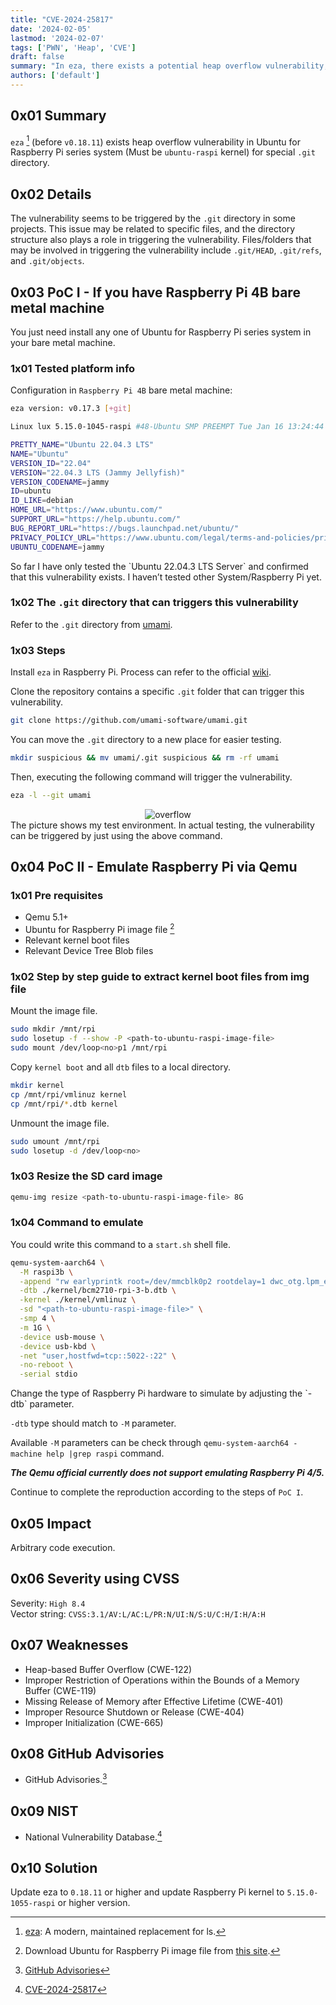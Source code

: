```yaml
---
title: "CVE-2024-25817"
date: '2024-02-05'
lastmod: '2024-02-07'
tags: ['PWN', 'Heap', 'CVE']
draft: false
summary: "In eza, there exists a potential heap overflow vulnerability, first seen when using Ubuntu for Raspberry Pi series system, on `ubuntu-raspi` kernel, relating to the `.git` directory."
authors: ['default']
---
```


<div className="border-solid border-2 border-surface0 dark:border-surface0-dark p-2 bg-base dark:bg-base-dark mt-5">
  <TOCInline toc={props.toc} asDisclosure />
</div>

## 0x01 Summary

`eza` [^1] (before `v0.18.11`) exists heap overflow vulnerability in Ubuntu for Raspberry Pi series system (Must be `ubuntu-raspi` kernel) for special `.git` directory.

## 0x02 Details

The vulnerability seems to be triggered by the `.git` directory in some projects. This issue may be related to specific files, and the directory structure also plays a role in triggering the vulnerability. Files/folders that may be involved in triggering the vulnerability include `.git/HEAD`, `.git/refs`, and `.git/objects`.

## 0x03 PoC I - If you have Raspberry Pi 4B bare metal machine

You just need install any one of Ubuntu for Raspberry Pi series system in your bare metal machine.

### 1x01 Tested platform info

Configuration in `Raspberry Pi 4B` bare metal machine:

```bash
eza version: v0.17.3 [+git]

Linux lux 5.15.0-1045-raspi #48-Ubuntu SMP PREEMPT Tue Jan 16 13:24:44 UTC 2024 aarch64 aarch64 aarch64 GNU/Linux

PRETTY_NAME="Ubuntu 22.04.3 LTS"
NAME="Ubuntu"
VERSION_ID="22.04"
VERSION="22.04.3 LTS (Jammy Jellyfish)"
VERSION_CODENAME=jammy
ID=ubuntu
ID_LIKE=debian
HOME_URL="https://www.ubuntu.com/"
SUPPORT_URL="https://help.ubuntu.com/"
BUG_REPORT_URL="https://bugs.launchpad.net/ubuntu/"
PRIVACY_POLICY_URL="https://www.ubuntu.com/legal/terms-and-policies/privacy-policy"
UBUNTU_CODENAME=jammy
```

<Important>
  So far I have only tested the `Ubuntu 22.04.3 LTS Server` and confirmed that this vulnerability exists. I haven’t tested other System/Raspberry Pi yet.
</Important>

### 1x02 The `.git` directory that can triggers this vulnerability

Refer to the `.git` directory from [umami](https://github.com/umami-software/umami).

### 1x03 Steps

Install `eza` in Raspberry Pi. Process can refer to the official [wiki](https://github.com/eza-community/eza/blob/main/INSTALL.md).

Clone the repository contains a specific `.git` folder that can trigger this vulnerability.

```bash
git clone https://github.com/umami-software/umami.git
```

You can move the `.git` directory to a new place for easier testing.

```bash
mkdir suspicious && mv umami/.git suspicious && rm -rf umami
```

Then, executing the following command will trigger the vulnerability.

```bash
eza -l --git umami
```

<center>
  <Image alt="overflow" src="https://s11.ax1x.com/2024/02/07/pF1fNkT.png" width={1135} height={126} />
</center>

<Note>
  The picture shows my test environment. In actual testing, the vulnerability
can be triggered by just using the above command.
</Note>

## 0x04 PoC II - Emulate Raspberry Pi via Qemu

### 1x01 Pre requisites

- Qemu 5.1+
- Ubuntu for Raspberry Pi image file [^2]
- Relevant kernel boot files
- Relevant Device Tree Blob files

### 1x02 Step by step guide to extract kernel boot files from img file

Mount the image file.

```bash
sudo mkdir /mnt/rpi
sudo losetup -f --show -P <path-to-ubuntu-raspi-image-file>
sudo mount /dev/loop<no>p1 /mnt/rpi
```

Copy `kernel boot` and all `dtb` files to a local directory.

```bash
mkdir kernel
cp /mnt/rpi/vmlinuz kernel
cp /mnt/rpi/*.dtb kernel
```

Unmount the image file.

```bash
sudo umount /mnt/rpi
sudo losetup -d /dev/loop<no>
```

### 1x03 Resize the SD card image

```bash
qemu-img resize <path-to-ubuntu-raspi-image-file> 8G
```

### 1x04 Command to emulate

You could write this command to a `start.sh` shell file.

```bash
qemu-system-aarch64 \
  -M raspi3b \
  -append "rw earlyprintk root=/dev/mmcblk0p2 rootdelay=1 dwc_otg.lpm_enable=0 rootfstype=ext4 loglevel=8 console=ttyAMA0,115200" \
  -dtb ./kernel/bcm2710-rpi-3-b.dtb \
  -kernel ./kernel/vmlinuz \
  -sd "<path-to-ubuntu-raspi-image-file>" \
  -smp 4 \
  -m 1G \
  -device usb-mouse \
  -device usb-kbd \
  -net "user,hostfwd=tcp::5022-:22" \
  -no-reboot \
  -serial stdio
```

<Tip>
  Change the type of Raspberry Pi hardware to simulate by adjusting the `-dtb` parameter.

  `-dtb` type should match to `-M` parameter.
</Tip>

Available `-M` parameters can be check through `qemu-system-aarch64 -machine help |grep raspi` command.

***The Qemu official currently does not support emulating Raspberry Pi 4/5.***

Continue to complete the reproduction according to the steps of `PoC I`.

## 0x05 Impact

Arbitrary code execution.

## 0x06 Severity using CVSS

Severity: `High 8.4`<br />
Vector string: `CVSS:3.1/AV:L/AC:L/PR:N/UI:N/S:U/C:H/I:H/A:H`

## 0x07 Weaknesses

 - Heap-based Buffer Overflow (CWE-122)
 - Improper Restriction of Operations within the Bounds of a Memory Buffer
 (CWE-119)
 - Missing Release of Memory after Effective Lifetime (CWE-401)
 - Improper Resource Shutdown or Release (CWE-404)
 - Improper Initialization (CWE-665)

## 0x08 GitHub Advisories

 - GitHub Advisories.[^3]

## 0x09 NIST

 - National Vulnerability Database.[^4]

## 0x10 Solution

Update eza to `0.18.11` or higher and update Raspberry Pi kernel to `5.15.0-1055-raspi` or higher version.

[^1]: [eza](https://github.com/eza-community/eza/tree/main): A modern,
maintained replacement for ls.
[^2]: Download Ubuntu for Raspberry Pi image file from [this site](https://ubuntu.com/download/raspberry-pi).
[^3]: [GitHub Advisories](https://github.com/advisories/GHSA-3qx3-6hxr-j2ch)
[^4]: [CVE-2024-25817](https://nvd.nist.gov/vuln/detail/CVE-2024-25817)

